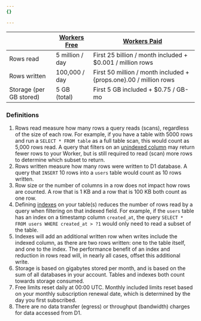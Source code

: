```yaml
---
{}

---
```



|                         | [Workers Free](/workers/platform/pricing/#workers) | [Workers Paid](/workers/platform/pricing/#workers)         |
| ----------------------- | -------------------------------------------------- | ---------------------------------------------------------- |
| Rows read               | 5 million / day                                    | First 25 billion / month included  + $0.001 / million rows |
| Rows written            | 100,000 / day                                      | First 50 million / month included + {props.one}.00 / million rows   |
| Storage (per GB stored) | 5 GB (total)                                       | First 5 GB included + $0.75 / GB-mo                        |

### Definitions

1. Rows read measure how many rows a query reads (scans), regardless of the size of each row. For example, if you have a table with 5000 rows and run a `SELECT * FROM table` as a full table scan, this would count as 5,000 rows read. A query that filters on an [unindexed column](/d1/build-with-d1/use-indexes/) may return fewer rows to your Worker, but is still required to read (scan) more rows to determine which subset to return.
2. Rows written measure how many rows were written to D1 database. A query that `INSERT` 10 rows into a `users` table would count as 10 rows written.
3. Row size or the number of columns in a row does not impact how rows are counted. A row that is 1 KB and a row that is 100 KB both count as one row.
4. Defining [indexes](/d1/build-with-d1/use-indexes/) on your table(s) reduces the number of rows read by a query when filtering on that indexed field. For example, if the `users` table has an index on a timestamp column `created_at`, the query `SELECT * FROM users WHERE created_at > ?1` would only need to read a subset of the table.
5. Indexes will add an additional written row when writes include the indexed column, as there are two rows written: one to the table itself, and one to the index. The performance benefit of an index and reduction in rows read will, in nearly all cases, offset this additional write.
6. Storage is based on gigabytes stored per month, and is based on the sum of all databases in your account. Tables and indexes both count towards storage consumed.
7. Free limits reset daily at 00:00 UTC. Monthly included limits reset based on your monthly subscription renewal date, which is determined by the day you first subscribed.
8. There are no data transfer (egress) or throughput (bandwidth) charges for data accessed from D1.
